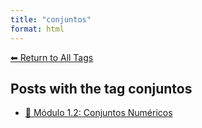 ```yaml
---
title: "conjuntos"
format: html
---
```


[⬅ Return to All Tags](../tags.qmd)

## Posts with the tag **conjuntos**

- [🔢 Módulo 1.2: Conjuntos Numéricos](/posts/cursos/matematica/calculo/modulo-1/1.2-conjuntos.html)
